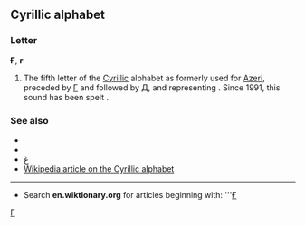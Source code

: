 ==Cyrillic alphabet==
===Letter===
'''Ғ''', '''ғ'''

#The fifth letter of the [[Cyrillic]] alphabet as formerly used for [[Azeri]], preceded by [[Г]] and followed by [[Д]], and representing {{IPA|/ɣ/}}. Since 1991, this sound has been spelt {{IPA|[[Ǧ]]}}.

===See also===
*{{IPA|[[Ǧ]]}}
*{{IPA|[[Ƣ]]}}
*[[غ]]
*[[w:Cyrillic alphabet|Wikipedia article on the Cyrillic alphabet]]

----

*Search '''en.wiktionary.org''' for articles beginning with: '''[http://wiktionary.org/w/wiki.phtml?title=Special:Allpages&from=Ғ Ғ]

[[Category:Cyrillic letters|Г]]